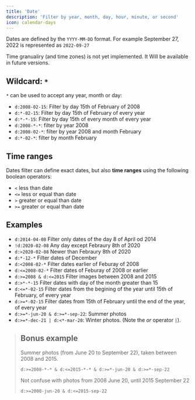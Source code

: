 ```yaml
---
title: 'Date'
description: 'Filter by year, month, day, hour, minute, or second'
icon: calendar-days
---
```


Dates are defined by the `YYYY-MM-DD` format. For example September 27, 2022 is represented as `2022-09-27`


<Warning>Time granualiry (and time zones) is not yet implemented. It Will be available in future versions.</Warning>


## Wildcard: `*`

`*` can be used to accept any year, month or day:

- `d:2008-02-15`: Filter by day 15th of February of 2008
- `d:*-02-15`: Filter by day 15th of February of every year
- `d:*-*-15`: Filter by day 15th of every month of every year
- `d:2008-*-*`: filter by year 2008
- `d:2008-02-*`: filter by year 2008 and month February
- `d:*-02-*`: filter by month February

## Time ranges


Dates filter can define exact dates, but also **time ranges** using the following boolean operators:

- `<` less than date
- `<=` less or equal than date
- `>` greater or equal than date
- `>=` greater or equal than date

## Examples


- `d:2014-04-08` Filter only dates of the day 8 of April od 2014
- `!d:2020-02-08` Any day except Febraury 8th of 2020
- `d:>2020-02-08` Newer than Febraury 8th of 2020
- `d:*-12-*` Filter dates of December
- `d:<2008-02-*` Filter dates earlier of Feburay of 2008 
- `d:<=2008-02-*` Filter dates of Feburay of 2008 or earlier
- `d:>=2008 & d:<=2015` Filter images between 2008 and 2015
- `d:>*-*-15` Filter dates with day of the month greater than 15
- `d:<=*-02-15` Filter dates from the begining of the year until 15th of February, of every year
- `d:>=*-02-15` Filter dates from 15th of February until the end of the year, of every year
- `d:>=*-jun-20 & d:>=*-sep-22`: Summer photos 
- `d:>=*-dec-21 | d:<*-mar-20`: Winter photos. (Note the *or* operator `|`).

> ## Bonus example
>
> Summer photos (from June 20 to September 22), taken between 2008 and 2015.
>
> ```
> d:>=2008-*-* & d:<=2015-*-* & d:>=*-jun-20 & d:>=*-sep-22
> ```
>
> Not confuse with photos from 2008 June 20, until 2015 September 22
>
> ```
> d:>=2008-jun-20 & d:<=2015-sep-22
> ```